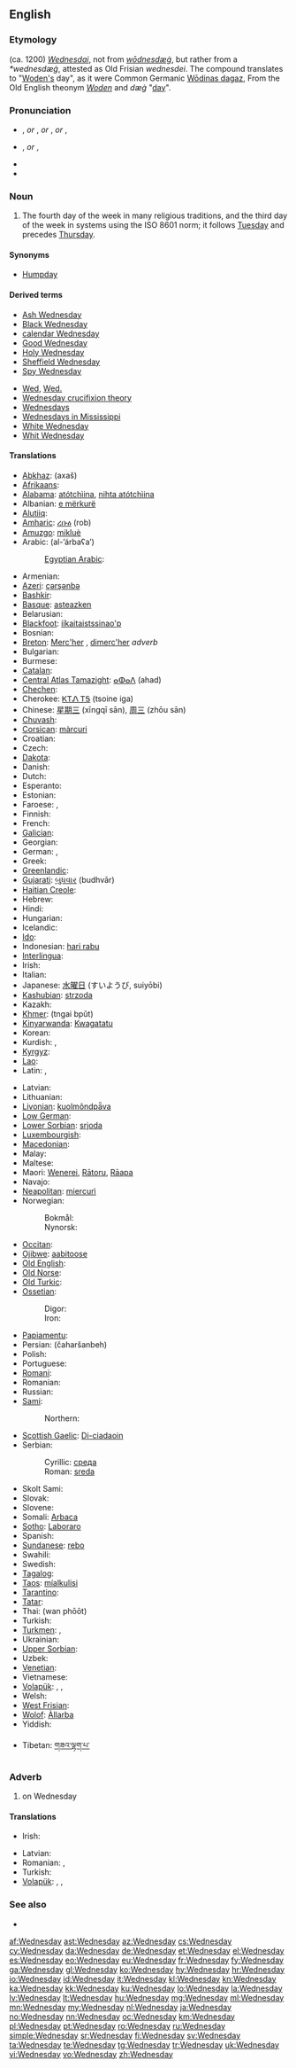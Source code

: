 {{wikipedia|dab=wednesday (disambiguation)|wednesday}}
==English==

===Etymology===
{{etyl|enm}} (ca. 1200) ''[[Wednesdai]]'', not from {{etyl|ang}} ''[[wodnesdæg|wōdnesdæġ]]'', but rather from a ''*wednesdæġ'', attested as Old Frisian ''wednesdei''.
The compound translates to "[[Woden|Woden's]] day", as it were Common Germanic [[Appendix:Proto-Germanic/Wōdanas dagaz|Wōdinas dagaz]],
From the Old English theonym ''[[Woden]]'' and ''dæġ'' "[[day]]".

===Pronunciation===
* {{a|UK}} {{IPA|/ˈwɛdənzdeɪ/}}, {{SAMPA|/"wEd@nzdeI/}} ''or'' {{IPA|/ˈwɛnzdeɪ/}}, {{SAMPA|/"wEnzdeI/}} ''or'' {{IPA|/ˈwɛdənzdi/}}, {{SAMPA|/"wEd@nzdi/}} ''or'' {{IPA|/ˈwɛnzdi/}}, {{SAMPA|/"wEnzdi/}}
* {{a|US}} {{IPA|/ˈwɛnzdeɪ/}}, {{SAMPA|/"wEnzdeI/}} ''or'' {{IPA|/ˈwɛnzdi/}}, {{SAMPA|/"wEnzdi/}}
* {{audio|en-us-Wednesday.ogg|Audio (US)}}
* {{audio|En-uk-Wednesday.ogg|Audio (UK)}}

===Noun===
{{wikipedia|Week-day names}}
{{en-noun}}

# The fourth day of the week in many religious traditions, and the third day of the week in systems using the ISO 8601 norm; it follows [[Tuesday]] and precedes [[Thursday]].
<!--probably just an attributive use of the noun: #An appointment, person, or feeling associated with this day of the week.-->

====Synonyms====
* [[Humpday]] {{qualifier|slang}}

====Derived terms====
{{top2}}
* [[Ash Wednesday]]
* [[Black Wednesday]]
* [[calendar Wednesday]]
* [[Good Wednesday]]
* [[Holy Wednesday]]
* [[w:Sheffield Wednesday|Sheffield Wednesday]]
* [[Spy Wednesday]]
{{mid2}}
* [[Wed]], [[Wed.]]
* [[Wednesday crucifixion theory]]
* [[Wednesdays]]<!--adverb-->
* [[w:Wednesdays in Mississippi|Wednesdays in Mississippi]]
* [[White Wednesday]]
* [[Whit Wednesday]]
{{bottom}}

====Translations====
{{trans-top|day of the week}}
* [[Abkhaz]]: {{Cyrl|[[ахаш]]}} (axaš)
* [[Afrikaans]]: {{t+|af|Woensdag|xs=Afrikaans}}
* [[Alabama]]: [[atótchìina]], [[nihta atótchìina]]
* Albanian: [[e mërkurë]]
* [[Alutiiq]]: {{tø|ems|Pingayiin}}
* [[Amharic]]: [[ረቡዕ]] (rob)
* [[Amuzgo]]: [[mikluè]]
* Arabic: {{Arab|[[الاربعاء|الأربعاء]]}} (al-’árbaʕa’)
*: [[Egyptian Arabic]]: {{tø|arz|الأربع|m|tr=larrbaʕ|sc=Arab}}
* Armenian: {{t+|hy|չորեքշաբթի|tr=čorek'šabt'i}}
* [[Azeri]]: [[çərşənbə]]
* [[Bashkir]]: {{tø|ba|Кесаҙна|tr=kisaðna|sc=Cyrl}}
* [[Basque]]: [[asteazken]]
* Belarusian: {{t-|be|серада|f|xs=Belarusian}}
* [[Blackfoot]]: [[ííkaitaistssinao'p]]
* Bosnian: {{t+|bs|srijeda|f}}
* [[Breton]]: [[Merc'her]] {{m}}, [[dimerc'her]] ''adverb''
* Bulgarian: {{t+|bg|сряда|f|tr=srjadá}}
* Burmese: {{t-|my|ဗုဒ္ဓဟူး|tr=botdăhu:|sc=Mymr|xs=Burmese}}
* [[Catalan]]: {{t|ca|dimecres|m}}
* [[Central Atlas Tamazight]]: [[ⴰⵀⴰⴷ]] (ahad)
* [[Chechen]]: {{tø|ce|кхаара|tr=qaara}}
* Cherokee: [[ᏦᎢᏁ ᎢᎦ]] (tsoine iga)
* Chinese: [[星期三]] (xīngqī sān), [[周三]] (zhōu sān)
* [[Chuvash]]: {{tø|cv|юнкун|tr=yunkun|sc=Cyrl}}
* [[Corsican]]: [[màrcuri]]
* Croatian: {{t+|hr|srijeda|f}}
* Czech: {{t+|cs|středa|f}}
* [[Dakota]]: {{tø|dak|Aŋpetuiyamni}}
* Danish: {{t+|da|onsdag|c}}
* Dutch: {{t+|nl|woensdag|m}}
* Esperanto: {{t+|eo|merkredo|xs=Esperanto}}
* Estonian: {{t+|et|kolmapäev}}
* Faroese: {{t-|fo|mikudagur|m|xs=Faroese}}, {{t|fo|ónsdagur|m}}
* Finnish: {{t+|fi|keskiviikko}}
* French: {{t+|fr|mercredi|m}}
* [[Galician]]: {{t+|gl|mércores|m}}
* Georgian: {{t-|ka|ოთხშაბათი|tr=otxšabati|sc=Geor|xs=Georgian}}
* German: {{t+|de|Mittwoch|m}}, {{qualifier|poetic}} {{t-|de|Wotanstag|m}}
* Greek: {{t+|el|Τετάρτη|f|tr=Tetárti}}
* [[Greenlandic]]: {{t-|kl|Pinqasunngorneq|xs=Greenlandic}}
* [[Gujarati]]: [[બુધવાર]] (budhvār)
* [[Haitian Creole]]: {{tø|ht|mèkredi}}
* Hebrew: {{t|he|יום רביעי|m|tr=yom revi’í}}
* Hindi: {{t+|hi|बुधवार|tr=budhvār|xs=Hindi}}
* Hungarian: {{t+|hu|szerda}}
* Icelandic: {{t+|is|miðvikudagur|m}}
* [[Ido]]: {{t+|io|merkurdio}}
* Indonesian: [[hari rabu]]
* [[Interlingua]]: {{t-|ia|mercuridi}}
* Irish: {{t+|ga|Céadaoin|f|xs=Irish}}
* Italian: {{t+|it|mercoledì|m}}
* Japanese: [[水曜日]] (すいようび, suiyōbi)
* [[Kashubian]]: [[strzoda]] {{f}}
* Kazakh: {{t+|kk|сәрсенбі|sc=Cyrl|xs=Kazakh}}
* [[Khmer]]: {{Khmr|[[ថ្ងៃពុធ]]}} (tngai bpŭt)
* [[Kinyarwanda]]: [[Kwagatatu]]
* Korean: {{t+|ko|수요일|tr=suyoil|sc=Kore}}
* Kurdish: {{ku-Arab|[[چوارشه‌م]]}}, {{ku-Arab|[[چوارشه‌مه‌]]}}
* [[Kyrgyz]]: {{t|ky|шаршемби|tr=şarşembi|sc=Cyrl}}
* [[Lao]]: {{t+|lo|ວັນພຸດ|tr=wan-phut|sc=Laoo|xs=Lao}}
* Latin: {{t|la|diēs Mercuriī|m|f}}, {{t+|la|dies Mercurii|m|f}}
{{trans-mid}}
* Latvian: {{t+|lv|trešdiena|xs=Latvian}}
* Lithuanian: {{t+|lt|trečiadienis|m|xs=Lithuanian}}
* [[Livonian]]: [[kuolmõndpǟva]]
* [[Low German]]: {{t|nds|Middeweek|m}}
* [[Lower Sorbian]]: [[srjoda]] {{f}}
* [[Luxembourgish]]: {{t|lb|Mëttwoch|m}}
* [[Macedonian]]: {{t+|mk|среда|f|tr=sréda}}
* Malay: {{t-|ms|rabu|xs=Malay}}
* Maltese: {{t-|mt|l-Erbgħa|xs=Maltese}}
* Maori: [[Wenerei]], [[Rātoru]], [[Rāapa]]
* Navajo: {{tø|nv|Tágíjį́ Ndaʼanish}}
* [[Neapolitan]]: [[miercurì]]
* Norwegian:
*: Bokmål: {{t+|no|onsdag|m}}
*: Nynorsk: {{t+|nn|onsdag|m}}
* [[Occitan]]: {{t+|oc|dimècres|xs=Occitan}}
* [[Ojibwe]]: [[aabitoose]]
* [[Old English]]: {{t-|ang|wodnesdæg|m|alt=wōdnesdæġ|xs=Old English}}
* [[Old Norse]]: {{t|non|óðinsdagr|m}}
* [[Old Turkic]]: {{tø|otk|törtünç}}
* [[Ossetian]]:
*: Digor: {{tø|os|æртиккæг|tr=ærtikkæg|xs=Ossetian}}
*: Iron: {{tø|os|æртыццæг|tr=ærtyccæg|xs=Ossetian}}
* [[Papiamentu]]: {{tø|pap|diarason}}
* Persian: {{fa-Arab|[[چهارشنبه]]}} (čaharšanbeh)
* Polish: {{t+|pl|środa|f}}
* Portuguese: {{t+|pt|quarta-feira|f}}
* [[Romani]]: {{tø|rom|tetradyi}}
* Romanian: {{t+|ro|miercuri|f}}
* Russian: {{t+|ru|среда|f|tr=sredá}}
* [[Sami]]:
*: Northern: {{tø|se|gaskavahkku}}
* [[Scottish Gaelic]]: [[Di-ciadaoin]] {{m}}
* Serbian:
*: Cyrillic: [[среда#Serbian|среда]] {{f}}
*: Roman: [[sreda#Serbian|sreda]] {{f}}
* Skolt Sami: {{tø|sms|seärad}}
* Slovak: {{t+|sk|streda|f}}
* Slovene: {{t+|sl|sreda|f}}
* Somali: [[Arbaca]]
* [[Sotho]]: [[Laboraro]]
* Spanish: {{t+|es|miércoles|m}}
* [[Sundanese]]: [[rebo]]
* Swahili: {{t|sw|jumatano|xs=Swahili}}
* Swedish: {{t+|sv|onsdag|c}}
* [[Tagalog]]: {{t|tl|Miyerkules}}
* [[Taos]]: [[míalkulisi]]
* [[Tarantino]]: {{tø|roa-tar|mercrudìe}}
* [[Tatar]]: {{t+|tt|чәршәмбе|sc=Cyrl|xs=Tatar}}
* Thai: {{Thai|[[วันพุธ]]}} (wan phōōt)
* Turkish: {{t+|tr|çarşamba}}
* [[Turkmen]]: {{t|tk|çarşenbe}}, {{t|tk|hoşgün}}
* Ukrainian: {{t+|uk|середа|f|tr=seredá|xs=Ukrainian}}
* [[Upper Sorbian]]: {{t-|hsb|srjeda|f}}
* Uzbek: {{t|uz|chorshanba}}
* [[Venetian]]: {{tø|vec|mèrcore|m}}
* Vietnamese: {{t+|vi|thứ tư|xs=Vietnamese}}
* [[Volapük]]: {{t|vo|vedel}}, {{qualifier|older term}} {{t|vo|folüdel}}, {{qualifier|older term}} {{t|vo|vesdel}}
* Welsh: {{t+|cy|dydd Mercher|xs=Welsh}}
* [[West Frisian]]: {{t|fy|woansdei}}
* [[Wolof]]: [[Àllarba]]
* Yiddish: {{t|yi|מיטוואָך|m|tr=mitvokh, mitwoch}}
{{trans-bottom}}

{{trans-top|Translations to check}}
* Tibetan: [[གཟའ་ལྷག་པ་]]
{{trans-mid}}
{{trans-bottom}}

===Adverb===
{{en-adv|-}}

# on Wednesday

====Translations====
{{trans-top|on Wednesday}}
* Irish: {{t+|ga|Dé Céadaoin|xs=Irish}}
{{trans-mid}}
* Latvian: {{t|lv|trešdien}}
* Romanian: {{t|ro|miercuri}}, {{t|ro|miercurea}}
* Turkish: {{t|tr|çarşamba}}
* [[Volapük]]: {{t|vo|vedelo}}, {{t|vo|folüdelo}}, {{t|vo|vesdelo}}
{{trans-bottom}}

===See also===
* {{list|en|days of the week}}

[[af:Wednesday]]
[[ast:Wednesday]]
[[az:Wednesday]]
[[cs:Wednesday]]
[[cy:Wednesday]]
[[da:Wednesday]]
[[de:Wednesday]]
[[et:Wednesday]]
[[el:Wednesday]]
[[es:Wednesday]]
[[eo:Wednesday]]
[[eu:Wednesday]]
[[fr:Wednesday]]
[[fy:Wednesday]]
[[ga:Wednesday]]
[[gl:Wednesday]]
[[ko:Wednesday]]
[[hy:Wednesday]]
[[hr:Wednesday]]
[[io:Wednesday]]
[[id:Wednesday]]
[[it:Wednesday]]
[[kl:Wednesday]]
[[kn:Wednesday]]
[[ka:Wednesday]]
[[kk:Wednesday]]
[[ku:Wednesday]]
[[lo:Wednesday]]
[[la:Wednesday]]
[[lv:Wednesday]]
[[lt:Wednesday]]
[[hu:Wednesday]]
[[mg:Wednesday]]
[[ml:Wednesday]]
[[mn:Wednesday]]
[[my:Wednesday]]
[[nl:Wednesday]]
[[ja:Wednesday]]
[[no:Wednesday]]
[[nn:Wednesday]]
[[oc:Wednesday]]
[[km:Wednesday]]
[[pl:Wednesday]]
[[pt:Wednesday]]
[[ro:Wednesday]]
[[ru:Wednesday]]
[[simple:Wednesday]]
[[sr:Wednesday]]
[[fi:Wednesday]]
[[sv:Wednesday]]
[[ta:Wednesday]]
[[te:Wednesday]]
[[tg:Wednesday]]
[[tr:Wednesday]]
[[uk:Wednesday]]
[[vi:Wednesday]]
[[vo:Wednesday]]
[[zh:Wednesday]]
